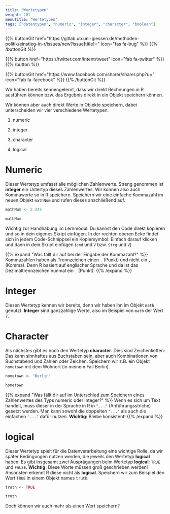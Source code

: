 ```yaml
---
title: "Wertetypen"
weight: 201
menuTitle: "Wertetypen"
tags: ["datentypen", "numeric", "integer", "character", "boolean"]
---
```


{{% buttonGit href=\"https\:\/\/gitlab.ub.uni-giessen.de\/methoden-politik\/einstieg-in-r\/issues\/new?issue[title]=\" icon=\"fas fa-bug\" %}} {{% /buttonGit %}} 

{{% button href=\"https\:\/\/twitter.com\/intent\/tweet\" icon=\"fab fa-twitter\" %}} {{% /button %}}

{{% buttonGit href=\"https\:\/\/www.facebook.com\/sharer\/sharer.php?u=\" icon=\"fab fa-facebook\" %}} {{% /buttonGit %}}

Wir haben bereits kennengelernt, dass wir direkt Rechnungen in R ausführen können bzw. das Ergebnis direkt in ein Objekt speichern können. 

Wir können aber auch direkt Werte in Objekte speichern, dabei unterscheiden wir vier verschiedene Wertetypen:

1. numeric

1. integer

1. character

1. logical

# Numeric
Dieser Wertetyp umfasst alle möglichen Zahlenwerte. Streng genommen ist **integer** ein Untertyp dieses Zahlenwertes. Wir können also auch Kommawerte so in R speichern. Speichern wir eine einfache Kommazahl im neuen Objekt `mathNum` und rufen dieses anschließend auf. 

```r
mathNum <- 2.345

mathNum
```

Wichtig zur Handhabung im Lernmodul: Du kannst den Code direkt kopieren und so in dein eigenes Skript einfügen. In der rechten oberen Ecke findet sich in jedem Code-Schnippsel ein Kopiersymbol. Einfach darauf klicken und dann in dein Skript einfügen (`cmd` und `V` bzw. `Strg` und `V`).

{{% expand \"Was fällt dir auf bei der Eingabe der Kommazahl?\" %}}
Kommazahlen haben als Trennzeichen einen `.` (Punkt) und nicht ein `,` (Komma). Denn R basiert auf englischer Sprache und da ist das Dezimaltrennzeichen nunmal ein `.` (Punkt).
{{% /expand %}}

# Integer
Diesen Wertetyp kennen wir bereits, denn wir haben ihn im Objekt `math` genutzt. **Integer** sind ganzzahlige Werte, also im Beispiel von `math` der Wert `7`. 

# Character
Als nächstes gibt es noch den Wertetyp **character**. Dies sind Zeichenketten: Das kann sinnhaftes aus Buchstaben sein, aber auch Kombinationen von Buchstabend und Zahlen oder Zeichen. Speichern wir z.B. ein Objekt `hometown` mit dem Wohnort (in meinem Fall Berlin). 

```r
hometown <- "Berlin"

hometown
```

{{% expand \"Was fällt dir auf im Unterschied zum Speichern eines Zahlenwertes des Typs numeric oder integer?\" %}}
Wenn es sich um Text handelt, muss dieser in der Sprache in R in `"..."` (Anführungsstriche) gesetzt werden. Man kann sowohl die doppelten `"..."` als auch die einfachen `'...'` dafür nutzen. **Wichtig:** Bleibe konsistent! 
{{% /expand %}}

# logical
Dieser Wertetyp spielt für die Datenverarbeitung eine wichtige Rolle, da wir später Bedingungen nutzen werden, die jeweils den Wertetyp **logical** haben. Es gibt insgesamt zwei Ausprägungen beim Wertetyp **logical**: `TRUE` und `FALSE`. **Wichtig:** Diese Worte müssen groß geschrieben werden! Ansonsten erkennt R diese nicht als **logical**. Speichern wir zum Beispiel den Wert `TRUE` in einem Objekt names `truth`. 

```r
truth <- TRUE

truth
```

Doch können wir auch mehr als einen Wert speichern?